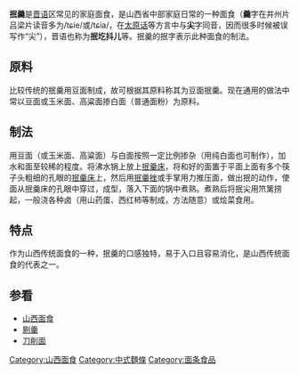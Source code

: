 {{unreferenced|time=2014-09-29T13:34:30+00:00}}
'''抿羹'''是[[晋语|晋语]]区常见的家庭面食，是山西省中部家庭日常的一种面食（'''羹'''字在并州片吕梁片读音多为/tɕie/或/tɕia/，在[[太原话|太原话]]等方言中与'''尖'''字同音，因而很多时候被误写作“尖”），晋语也称为'''抿圪抖儿'''等。抿羹的抿字表示此种面食的制法。

==原料==
比较传统的抿羹用豆面制成，故可根据其原料称其为豆面抿羹。现在通用的做法中常以豆面或玉米面、高粱面掺白面（普通面粉）为原料。

==制法==
用豆面（或玉米面、高粱面）与白面按照一定比例掺杂（用纯白面也可制作），加水和面至较稀的程度。将沸水锅上放上[[抿羹床|抿羹床]]，将和好的面置于平面上面有多个筷子头粗细的孔眼的[[抿羹床|抿羹床]]上，然后用[[抿羹挫|抿羹挫]]或手掌用力推压面，做出抿的动作，使面从抿羹床的孔眼中穿过，成型，落入下面的锅中煮熟。煮熟后将抿尖用笊篱捞起，一般浇各种卤（用山药蛋、西红柿等制成，方法随意）或烩菜食用。

==特点==
作为山西传统面食的一种，抿羹的口感独特，易于入口且容易消化，是山西传统面食的代表之一。

==参看==
*[[山西面食|山西面食]]
*[[剔羹|剔羹]]
*[[刀削面|刀削面]]


[[Category:山西面食|Category:山西面食]]
[[Category:中式麵條|Category:中式麵條]]
[[Category:面条食品|Category:面条食品]]